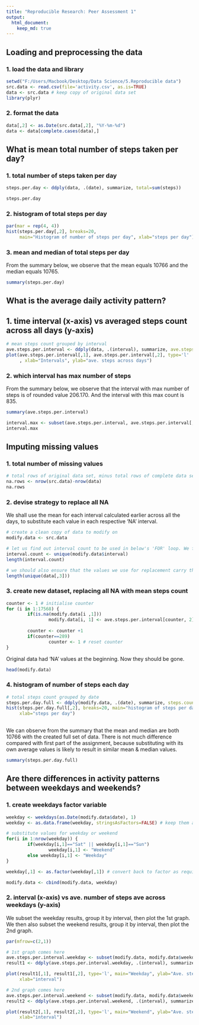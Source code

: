 ```yaml
---
title: "Reproducible Research: Peer Assessment 1"
output: 
  html_document:
    keep_md: true
---
```



## Loading and preprocessing the data  

### 1. load the data and library
```r
setwd("F:/Users/Macbook/Desktop/Data Science/5.Reproducible data")
src.data <- read.csv(file='activity.csv', as.is=TRUE)
data <- src.data # keep copy of original data set
library(plyr)

```
### 2. format the data
```r
data[,2] <- as.Date(src.data[,2], "%Y-%m-%d")
data <- data[complete.cases(data),]

```

  

## What is mean total number of steps taken per day?
### 1. total number of steps taken per day
```r
steps.per.day <- ddply(data, .(date), summarize, total=sum(steps))
```
```r
steps.per.day
```

### 2. histogram of total steps per day
```r
par(mar = rep(4, 4))
hist(steps.per.day[,2], breaks=20, 
     main="Histogram of number of steps per day", xlab="steps per day")
```

### 3. mean and median of total steps per day
From the summary below, we observe that the mean equals 10766
and the median equals 10765.
```r
summary(steps.per.day)
```
  
## What is the average daily activity pattern?
## 1. time interval (x-axis) vs averaged steps count across all days (y-axis)
```r
# mean steps count grouped by interval
ave.steps.per.interval <- ddply(data, .(interval), summarize, ave.steps=mean(steps))
plot(ave.steps.per.interval[,1], ave.steps.per.interval[,2], type='l'
     , xlab="Intervals", ylab="ave. steps across days")
```

### 2. which interval has max number of steps
From the summary below, we observe that the interval with max number of steps is of rounded value 206.170. And the interval with this max count is 835.
```r

summary(ave.steps.per.interval)

interval.max <- subset(ave.steps.per.interval, ave.steps.per.interval[,2]<207 & ave.steps.per.interval[,2]>206)
interval.max
```

  
## Imputing missing values
### 1. total number of missing values
```r
# total rows of original data set, minus total rows of complete data set.
na.rows <- nrow(src.data)-nrow(data)
na.rows
```

### 2. devise strategy to replace all NA
We shall use the mean for each interval calculated earlier across all the days, to substitute each value in each respective 'NA' interval.
```r
# create a clean copy of data to modify on
modify.data <- src.data

# let us find out interval count to be used in below's 'FOR' loop. We find that this count is 288.
interval.count <- unique(modify.data$interval)
length(interval.count)

# we should also ensure that the values we use for replacement carry the full interval set
length(unique(data[,3]))

```

### 3. create new dataset, replacing all NA with mean steps count
```r

counter <- 1 # initialise counter
for (i in 1:17568) {
        if(is.na(modify.data[i ,1]))
                modify.data[i, 1] <- ave.steps.per.interval[counter, 2]
        
        counter <- counter +1
        if(counter==289)
                counter <- 1 # reset counter
}
```
Original data had 'NA' values at the beginning. Now they should be gone.
```r
head(modify.data)
```

### 4. histogram of number of steps each day
```r
# total steps count grouped by date
steps.per.day.full <- ddply(modify.data, .(date), summarize, steps.count=sum(steps))
hist(steps.per.day.full[,2], breaks=20, main="histogram of steps per day full set", 
     xlab="steps per day")
     
```


We can observe from the summary that the mean and median are both 10766 with the created full set of data. There is not much difference compared with first part of the assignment, because substituting with its own average values is likely to result in similar mean & median values.
```r
summary(steps.per.day.full)

```
## Are there differences in activity patterns between weekdays and weekends?
### 1. create weekdays factor variable
```r
weekday <- weekdays(as.Date(modify.data$date), 1)
weekday <- as.data.frame(weekday, stringsAsFactors=FALSE) # keep them as string for substitution later
```

```r
# substitute values for weekday or weekend
for(i in 1:nrow(weekday)) {
        if(weekday[i,1]=="Sat" || weekday[i,1]=="Sun")
                weekday[i,1] <- "Weekend"
        else weekday[i,1] <- "Weekday"
}

weekday[,1] <- as.factor(weekday[,1]) # convert back to factor as required by assignment

modify.data <- cbind(modify.data, weekday)
```

### 2. interval (x-axis) vs ave. number of steps ave across weekdays (y-axis)
We subset the weekday results, group it by interval, then plot the 1st graph.
We then also subset the weekend results, group it by interval, then plot the 2nd graph.
```r
par(mfrow=c(2,1))

# 1st graph comes here
ave.steps.per.interval.weekday <- subset(modify.data, modify.data$weekday =="Weekday")
result1 <- ddply(ave.steps.per.interval.weekday, .(interval), summarize, mean(steps))

plot(result1[,1], result1[,2], type='l', main="Weekday", ylab="Ave. steps frequency",
     xlab="interval")

# 2nd graph comes here
ave.steps.per.interval.weekend <- subset(modify.data, modify.data$weekday =="Weekend")
result2 <- ddply(ave.steps.per.interval.weekend, .(interval), summarize, mean(steps))

plot(result2[,1], result2[,2], type='l', main="Weekend", ylab="Ave. steps frequency",
     xlab="interval")

```
